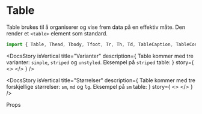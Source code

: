 
<Meta of={TableStories} />

<DocsContainer>

# Table

Table brukes til å organiserer og vise frem data på en effektiv måte. Den render et `<table>` element som standard.

```jsx
import { Table, Thead, Tbody, Tfoot, Tr, Th, Td, TableCaption, TableContainer } from "@kvib/react";
```

<Feedback component="Table" />

<DocsStory
  isVertical
  title="Varianter"
  description={
    <Text>
      Table kommer med tre varianter: <code>simple</code>, <code>striped</code> og <code>unstyled</code>. Eksempel på
      <code>striped</code> table:
    </Text>
  }
  story={
    <>
      <Canvas of={TableStories.TableVariants} sourceState="none" />
      <Source code={TableVariantsString} dark />
    </>
  }
/>

<DocsStory
  isVertical
  title="Størrelser"
  description={
    <Text>
      Table kommer med tre forskjellige størrelser: <code>sm</code>, <code>md</code> og <code>lg</code>. Eksempel på
      <code>sm</code> table:
    </Text>
  }
  story={
    <>
      <Canvas of={TableStories.TableSizes} sourceState="none" />
      <Source code={TableSizesString} dark />
    </>
  }
/>

<DocsHeading light>Props</DocsHeading>
<Canvas of={TableStories.Table} sourceState="hidden" />
<Controls of={TableStories.Table} />

</DocsContainer>
